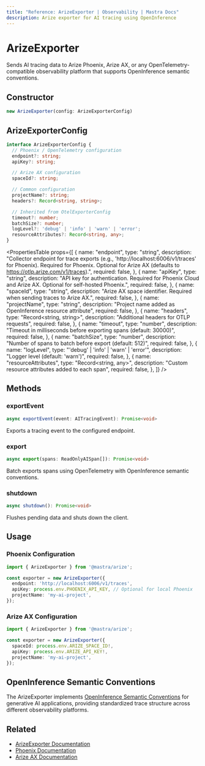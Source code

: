 ```yaml
---
title: "Reference: ArizeExporter | Observability | Mastra Docs"
description: Arize exporter for AI tracing using OpenInference
---
```



# ArizeExporter

Sends AI tracing data to Arize Phoenix, Arize AX, or any OpenTelemetry-compatible observability platform that supports OpenInference semantic conventions.

## Constructor

```typescript
new ArizeExporter(config: ArizeExporterConfig)
```

## ArizeExporterConfig

```typescript
interface ArizeExporterConfig {
  // Phoenix / OpenTelemetry configuration
  endpoint?: string;
  apiKey?: string;

  // Arize AX configuration
  spaceId?: string;

  // Common configuration
  projectName?: string;
  headers?: Record<string, string>;

  // Inherited from OtelExporterConfig
  timeout?: number;
  batchSize?: number;
  logLevel?: 'debug' | 'info' | 'warn' | 'error';
  resourceAttributes?: Record<string, any>;
}
```

<PropertiesTable
  props={[
    {
      name: "endpoint",
      type: "string",
      description: "Collector endpoint for trace exports (e.g., 'http://localhost:6006/v1/traces' for Phoenix). Required for Phoenix. Optional for Arize AX (defaults to https://otlp.arize.com/v1/traces).",
      required: false,
    },
    {
      name: "apiKey",
      type: "string",
      description: "API key for authentication. Required for Phoenix Cloud and Arize AX. Optional for self-hosted Phoenix.",
      required: false,
    },
    {
      name: "spaceId",
      type: "string",
      description: "Arize AX space identifier. Required when sending traces to Arize AX.",
      required: false,
    },
    {
      name: "projectName",
      type: "string",
      description: "Project name added as OpenInference resource attribute",
      required: false,
    },
    {
      name: "headers",
      type: "Record<string, string>",
      description: "Additional headers for OTLP requests",
      required: false,
    },
    {
      name: "timeout",
      type: "number",
      description: "Timeout in milliseconds before exporting spans (default: 30000)",
      required: false,
    },
    {
      name: "batchSize",
      type: "number",
      description: "Number of spans to batch before export (default: 512)",
      required: false,
    },
    {
      name: "logLevel",
      type: "'debug' | 'info' | 'warn' | 'error'",
      description: "Logger level (default: 'warn')",
      required: false,
    },
    {
      name: "resourceAttributes",
      type: "Record<string, any>",
      description: "Custom resource attributes added to each span",
      required: false,
    },
  ]}
/>

## Methods

### exportEvent

```typescript
async exportEvent(event: AITracingEvent): Promise<void>
```

Exports a tracing event to the configured endpoint.

### export

```typescript
async export(spans: ReadOnlyAISpan[]): Promise<void>
```

Batch exports spans using OpenTelemetry with OpenInference semantic conventions.

### shutdown

```typescript
async shutdown(): Promise<void>
```

Flushes pending data and shuts down the client.

## Usage

### Phoenix Configuration

```typescript
import { ArizeExporter } from '@mastra/arize';

const exporter = new ArizeExporter({
  endpoint: 'http://localhost:6006/v1/traces',
  apiKey: process.env.PHOENIX_API_KEY, // Optional for local Phoenix
  projectName: 'my-ai-project',
});
```

### Arize AX Configuration

```typescript
import { ArizeExporter } from '@mastra/arize';

const exporter = new ArizeExporter({
  spaceId: process.env.ARIZE_SPACE_ID!,
  apiKey: process.env.ARIZE_API_KEY!,
  projectName: 'my-ai-project',
});
```

## OpenInference Semantic Conventions

The ArizeExporter implements [OpenInference Semantic Conventions](https://github.com/Arize-ai/openinference/tree/main/spec) for generative AI applications, providing standardized trace structure across different observability platforms.

## Related

- [ArizeExporter Documentation](/docs/observability/ai-tracing/exporters/arize)
- [Phoenix Documentation](https://docs.arize.com/phoenix)
- [Arize AX Documentation](https://docs.arize.com/)
